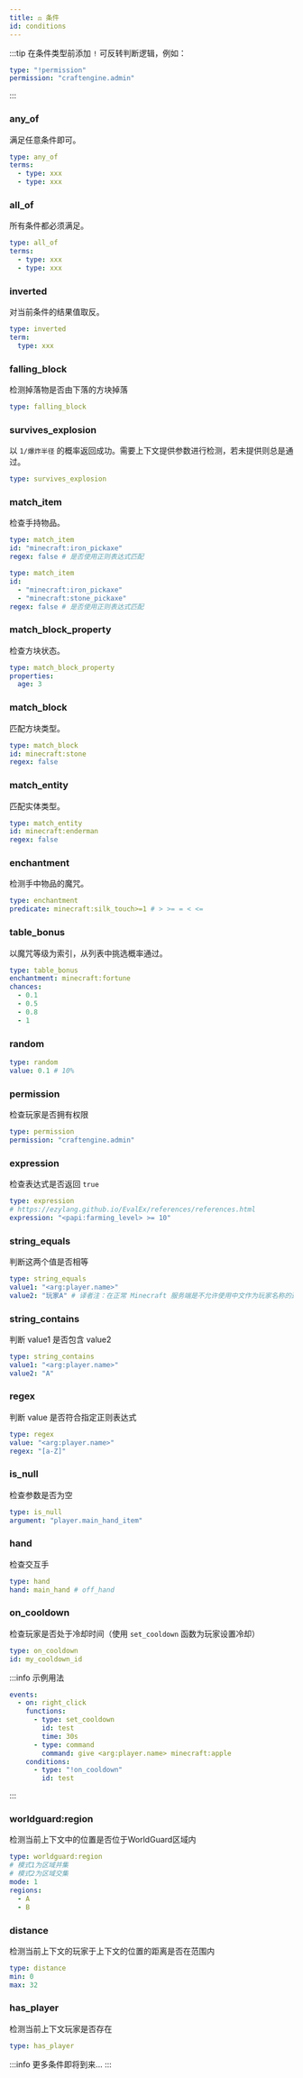 ```yaml
---
title: ⚖️ 条件
id: conditions
---
```


:::tip
在条件类型前添加 `!` 可反转判断逻辑，例如：

```yaml
type: "!permission"
permission: "craftengine.admin"
```
:::

### any\_of

满足任意条件即可。

```yaml
type: any_of
terms:
  - type: xxx
  - type: xxx
```

### all\_of

所有条件都必须满足。

```yaml
type: all_of
terms:
  - type: xxx
  - type: xxx
```

### inverted

对当前条件的结果值取反。

```yaml
type: inverted
term:
  type: xxx
```

### falling\_block

检测掉落物是否由下落的方块掉落

```yaml
type: falling_block
```

### survives\_explosion

以 `1/爆炸半径` 的概率返回成功。需要上下文提供参数进行检测，若未提供则总是通过。

```yaml
type: survives_explosion
```

### match\_item

检查手持物品。

```yaml
type: match_item
id: "minecraft:iron_pickaxe"
regex: false # 是否使用正则表达式匹配
```

```yaml
type: match_item
id: 
  - "minecraft:iron_pickaxe"
  - "minecraft:stone_pickaxe"
regex: false # 是否使用正则表达式匹配
```

### match\_block\_property

检查方块状态。

```yaml
type: match_block_property
properties:
  age: 3
```

### match\_block

匹配方块类型。

```yaml
type: match_block
id: minecraft:stone
regex: false
```

### match\_entity

匹配实体类型。

```yaml
type: match_entity
id: minecraft:enderman
regex: false
```

### enchantment

检测手中物品的魔咒。

```yaml
type: enchantment
predicate: minecraft:silk_touch>=1 # > >= = < <=
```

### table\_bonus

以魔咒等级为索引，从列表中挑选概率通过。

```yaml
type: table_bonus
enchantment: minecraft:fortune
chances:
  - 0.1
  - 0.5
  - 0.8
  - 1
```

### random

```yaml
type: random
value: 0.1 # 10%
```

### permission

检查玩家是否拥有权限

```yaml
type: permission
permission: "craftengine.admin"
```

### expression

检查表达式是否返回 `true`

```yaml
type: expression
# https://ezylang.github.io/EvalEx/references/references.html
expression: "<papi:farming_level> >= 10"
```

### string\_equals

判断这两个值是否相等

```yaml
type: string_equals
value1: "<arg:player.name>"
value2: "玩家A" # 译者注：在正常 Minecraft 服务端是不允许使用中文作为玩家名称的这里仅作为演示
```

### string\_contains

判断 value1 是否包含 value2

```yaml
type: string_contains
value1: "<arg:player.name>"
value2: "A"
```

### regex

判断 value 是否符合指定正则表达式

```yaml
type: regex
value: "<arg:player.name>"
regex: "[a-Z]"
```

### is\_null

检查参数是否为空

```yaml
type: is_null
argument: "player.main_hand_item"
```

### hand

检查交互手

```yaml
type: hand
hand: main_hand # off_hand
```

### on\_cooldown

检查玩家是否处于冷却时间（使用 `set_cooldown` 函数为玩家设置冷却）

```yaml
type: on_cooldown
id: my_cooldown_id
```

:::info
示例用法

```yaml
events:
  - on: right_click
    functions:
      - type: set_cooldown
        id: test
        time: 30s
      - type: command
        command: give <arg:player.name> minecraft:apple
    conditions:
      - type: "!on_cooldown"
        id: test
```
:::

### worldguard:region

检测当前上下文中的位置是否位于WorldGuard区域内

```yaml
type: worldguard:region
# 模式1为区域并集
# 模式2为区域交集
mode: 1
regions:
  - A
  - B
```

### distance

检测当前上下文的玩家于上下文的位置的距离是否在范围内

```yaml
type: distance
min: 0
max: 32
```

### has_player

检测当前上下文玩家是否存在

```yaml
type: has_player
```

:::info
更多条件即将到来...
:::
